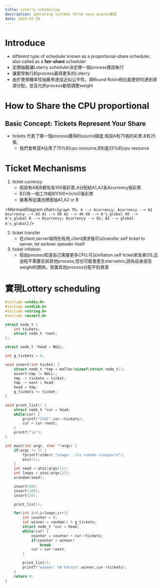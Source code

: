 ```yaml
---
title: Loterry scheduling
description: operating systems three easy pieces筆記
date: 2025-02-20
---
```


# Introduce
- different type of scheduler known as a proportional-share scheduler, also called as a **fair-share** scheduler
- 定期抽籤讓Loterry scheduler決定哪一個process應該執行
- 讓更常執行的process贏得更多的Loterry
- 由於使用機率性抽籤來達成近似公平性，與Round Robin相比能更好的達到資源分配，並且允許process動態調整weight

# How to Share the CPU proportional

## Basic Concept: Tickets Represent Your Share
- tickets 代表了哪一個process獲得的source額度,假設A有75張的彩票,B有25張,
  - 我們會希望A佔用了75%的cpu resource,B則是25%的cpu resource
  
# Ticket Mechanisms
1. ticket currency
    - 假設有A和B都有各100張彩票,A分配給A1,A2各Acurrency張彩票
    - B只有一個工作給B1(100*(n/m))張彩票
    - 接著再從講池裡面抽A1,A2 or B

<MermaidDiagram chart={`
graph TD;
A --> Acurrency;
Acurrency --> A1
Acurrency --> A2
A1 --> 60
A2 --> 40
60 --> A's_global
40 --> A's_global
B --> Bcurrency;
Bcurrency --> B1;
B1 --> global-A's_global
`} />

2. ticket transfer
    - 在client,server端特別有用,client請求後可以transfer self ticket to server, let serbver speeder itself
3. ticket inflation
    - 假設process知道自己需要更多CPU,可以inflation self ticket來告素OS,這過程不需要告訴其他process,但也可能會產生starvation,因為自身提高weight的關係，倒置其他process分配不到資源

# 實現Lottery scheduling
```c
#include <stdio.h>
#include <stdlib.h>
#include <string.h>
#include <assert.h>

struct node_t {
    int tickets;
    struct node_t *next;
};

struct node_t *head = NULL;

int g_tickets = 0;

void insert(int ticket) {
    struct node_t *tmp = malloc(sizeof(struct node_t));
    assert(tmp != NULL);
    tmp -> tickets = ticket;
    tmp -> next = head;
    head = tmp;
    g_tickets += ticket;
}

void print_list() {
    struct node_t *cur = head;
    while(cur) {
        printf("[%d]",cur->tickets);
        cur = cur->next;
    }
    printf("\n");
}

int main(int argc, char **argv) {
    if(argc != 3) {
        fprintf(stderr,"usage: ./ls <seed> <loops>\n");
        exit(1);
    }
    int seed = atoi(argv[1]);
    int loops = atoi(argv[2]);
    srandom(seed);

    insert(50);
    insert(100);
    insert(25);

    print_list();

    for(int i=0;i<loops;i++){
        int counter = 0;
        int winner = random() % g_tickets;
        struct node_t *cur = head;
        while(cur) {
            counter = counter + cur->tickets;
            if(counter > winner)
                break;
            cur = cur->next;
        }

        print_list();
        printf("winner: %d %d\n\n",winner,cur->tickets);
    }
    return 0;
}
```
